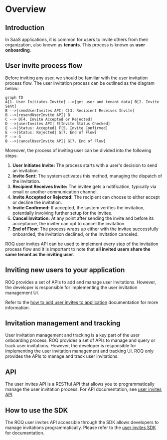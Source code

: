 # Overview

## Introduction

In SaaS applications, it is common for users to invite others from their organization, also known as **tenants**. This process is known as **user onboarding**.

## User invite process flow

Before inviting any user, we should be familiar with the user invitation process flow. The user invitation process can be outlined as the diagram below:

```mermaid
graph TD
A[1. User Initiates Invite] -->|get user and tenant data| B[2. Invite Sent]
B -->|sendUserInvites API| C[3. Recipient Receives Invite]
B -->|resendUserInvite API| B
C --> D[4. Invite Accepted or Rejected]
D -->|userInvites API| E[Invite Status Checked]
E -->|Status: Accepted| F[5. Invite Confirmed]
E -->|Status: Rejected| G[7. End of Flow]
F --> G
B -->|cancelUserInvite API| G[7. End of Flow]
```

Moreover, the process of inviting user can be divided into the following steps:

1. **User Initiates Invite:** The process starts with a user's decision to send an invitation.
2. **Invite Sent:** The system activates this method, managing the dispatch of the invitation.
3. **Recipient Receives Invite:** The invitee gets a notification, typically via email or another communication channel.
4. **Invite Accepted or Rejected:** The recipient can choose to either accept or decline the invitation.
5. **Invite Confirmed:** If accepted, the system verifies the invitation, potentially involving further setup for the invitee.
6. **Cancel Invitation:** At any point after sending the invite and before its acceptance, the inviter can opt to cancel the invitation.
7. **End of Flow:** The process wraps up either with the invitee successfully onboarded, the invitation declined, or the invitation canceled.

ROQ user invites API can be used to implement every step of the invitation process flow and it is important to note that **all invited users share the same tenant as the inviting user**.

## Inviting new users to your application

ROQ provides a set of APIs to add and manage user invitations. However, the developer is responsible for implementing the user invitation management UI.

Refer to the [how to add user invites to application](/user-invites/add-user-invites-apps) documentation for more information.

## Invitation management and tracking

User invitation management and tracking is a key part of the user onboarding process. ROQ provides a set of APIs to manage and query or track user invitations. However, the developer is responsible for implementing the user invitation management and tracking UI. ROQ only provides the APIs to manage and track user invitations.

## API

The user invites API is a RESTful API that allows you to programmatically manage the user invitation process. For API documentation, see [user invites API](/user-invites/api).

## How to use the SDK

The ROQ user invites API accessible through the SDK allows developers to manage invitations programmatically. Please refer to the [user invites SDK](/development/sdk/user-invites) for documentation.
